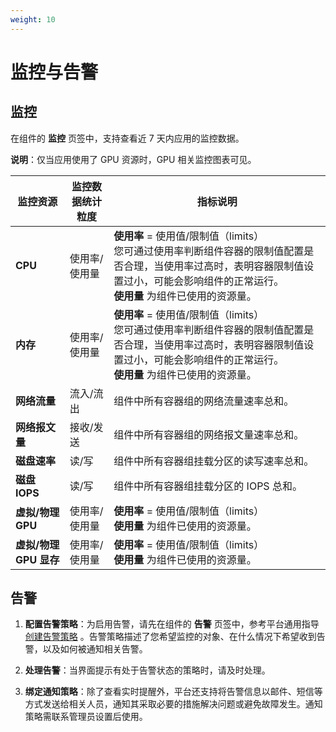 ```yaml
---
weight: 10
---
```


# 监控与告警


## 监控


在组件的 **监控** 页签中，支持查看近 7 天内应用的监控数据。

**说明**：仅当应用使用了 GPU 资源时，GPU 相关监控图表可见。
                
|监控资源| 监控数据统计粒度  |  指标说明                                                         |
| -------- | --------  | ------------ |
|       **CPU**     |   使用率/使用量  |   **使用率** = 使用值/限制值（limits）<br/>您可通过使用率判断组件容器的限制值配置是否合理，当使用率过高时，表明容器限制值设置过小，可能会影响组件的正常运行。<br/>**使用量** 为组件已使用的资源量。      |
|       **内存**     |   使用率/使用量  |   **使用率** = 使用值/限制值（limits）<br/>您可通过使用率判断组件容器的限制值配置是否合理，当使用率过高时，表明容器限制值设置过小，可能会影响组件的正常运行。<br/>**使用量** 为组件已使用的资源量。      |
|       **网络流量**     |   流入/流出  |   组件中所有容器组的网络流量速率总和。   |
|       **网络报文量**     |  接收/发送 | 组件中所有容器组的网络报文量速率总和。 |
|       **磁盘速率**     |  读/写 | 组件中所有容器组挂载分区的读写速率总和。 |
|       **磁盘 IOPS**     |  读/写 |组件中所有容器组挂载分区的 IOPS 总和。 |
|       **虚拟/物理 GPU**     |   使用率/使用量  |   **使用率** = 使用值/限制值（limits）<br/>**使用量** 为组件已使用的资源量。      |
|       **虚拟/物理 GPU 显存**     |   使用率/使用量  |   **使用率** = 使用值/限制值（limits）<br/>**使用量** 为组件已使用的资源量。      |
    
## 告警


1. **配置告警策略**：为启用告警，请先在组件的 **告警** 页签中，参考平台通用指导 [创建告警策略]() 。告警策略描述了您希望监控的对象、在什么情况下希望收到告警，以及如何被通知相关告警。

2. **处理告警**：当界面提示有处于告警状态的策略时，请及时处理。

3. **绑定通知策略**：除了查看实时提醒外，平台还支持将告警信息以邮件、短信等方式发送给相关人员，通知其采取必要的措施解决问题或避免故障发生。通知策略需联系管理员设置后使用。



